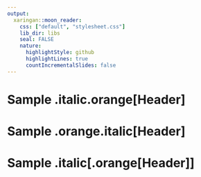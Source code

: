 ```yaml
---
output:
  xaringan::moon_reader:
    css: ["default", "stylesheet.css"]
    lib_dir: libs
    seal: FALSE
    nature:
      highlightStyle: github
      highlightLines: true
      countIncrementalSlides: false
---
```


# Sample .italic.orange[Header]

# Sample .orange.italic[Header]

# Sample .italic[.orange[Header]]

